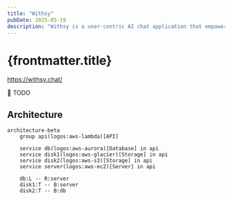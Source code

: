 ```yaml
---
title: "Withsy"
pubDate: 2025-05-19
description: "Withsy is a user-centric AI chat application that empowers you to tailor your conversational experience. It provides robust features for managing prompts, customizing interactions, and securely saving your valuable chats and messages."
---
```


# {frontmatter.title}

https://withsy.chat/

🚧 TODO

## Architecture

```mermaid
architecture-beta
    group api(logos:aws-lambda)[API]

    service db(logos:aws-aurora)[Database] in api
    service disk1(logos:aws-glacier)[Storage] in api
    service disk2(logos:aws-s3)[Storage] in api
    service server(logos:aws-ec2)[Server] in api

    db:L -- R:server
    disk1:T -- B:server
    disk2:T -- B:db

```
